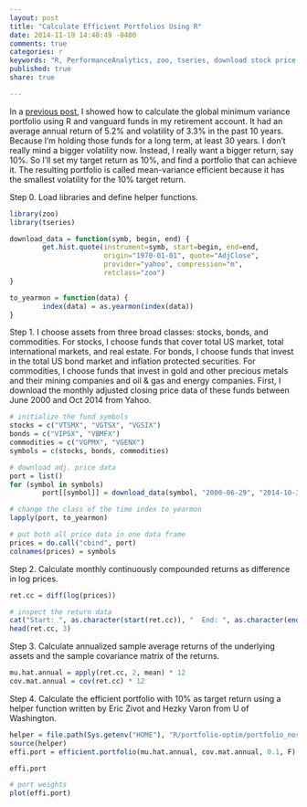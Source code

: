 ```yaml
---
layout: post
title: "Calculate Efficient Portfolios Using R"
date: 2014-11-19 14:48:49 -0400
comments: true
categories: r
keywords: "R, PerformanceAnalytics, zoo, tseries, download stock price data using R, analyze stock price data using R, efficient portfolios, portfolio optimization using R"
published: true
share: true

---
```


In a [previous post](http://gmlang.com/r/calculate-global-minimum-variance-portfolio-using-r/), I showed how to calculate the global minimum variance portfolio using R and vanguard funds in my retirement account. It had an average  annual return of 5.2% and volatility of 3.3% in the past 10 years. Because I'm holding those funds for a long term, at least 30 years. I don't really mind a bigger volatility now. Instead, I really want a bigger return, say 10%. So I'll set my target return as 10%, and find a portfolio that can achieve it. The resulting portfolio is called mean-variance efficient because it has the smallest volatility for the 10% target return. 

Step 0. Load libraries and define helper functions.
```r
library(zoo)
library(tseries)

download_data = function(symb, begin, end) {
        get.hist.quote(instrument=symb, start=begin, end=end, 
                       origin="1970-01-01", quote="AdjClose", 
                       provider="yahoo", compression="m", 
                       retclass="zoo")
}

to_yearmon = function(data) {
        index(data) = as.yearmon(index(data))
}
```

Step 1. I choose assets from three broad classes: stocks, bonds, and commodities. For stocks, I choose funds that cover total US market, total international markets, and real estate. For bonds, I choose funds that invest in the total US bond market and inflation protected securities. For commodities, I choose funds that invest in gold and other precious metals and their mining companies and oil & gas and energy companies. First, I download the monthly adjusted closing price data of these funds between June 2000 and Oct 2014 from Yahoo.
```r
# initialize the fund symbols 
stocks = c("VTSMX", "VGTSX", "VGSIX")
bonds = c("VIPSX", "VBMFX")
commodities = c("VGPMX", "VGENX")
symbols = c(stocks, bonds, commodities)

# download adj. price data
port = list()
for (symbol in symbols)
        port[[symbol]] = download_data(symbol, "2000-06-29", "2014-10-31")

# change the class of the time index to yearmon
lapply(port, to_yearmon)

# put both all price data in one data frame
prices = do.call("cbind", port)
colnames(prices) = symbols
```

Step 2. Calculate monthly continuously compounded returns as difference in log prices.
```r
ret.cc = diff(log(prices))

# inspect the return data
cat("Start: ", as.character(start(ret.cc)), "  End: ", as.character(end(ret.cc)))
head(ret.cc, 3)
```

Step 3. Calculate annualized sample average returns of the underlying assets and the sample covariance matrix of the returns.
```r
mu.hat.annual = apply(ret.cc, 2, mean) * 12   
cov.mat.annual = cov(ret.cc) * 12 
```

Step 4. Calculate the efficient portfolio with 10% as target return using a helper function written by Eric Zivot and Hezky Varon from U of Washington.
```r
helper = file.path(Sys.getenv("HOME"), "R/portfolio-optim/portfolio_noshorts.r")
source(helper)
effi.port = efficient.portfolio(mu.hat.annual, cov.mat.annual, 0.1, F)

effi.port

# port weights
plot(effi.port)
```